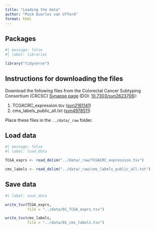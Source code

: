 ```yaml
---
title: "Loading the data"
author: "Puck Quarles van Ufford"
format: html
---
```


## Packages

```r
#| message: false
#| label: libraries

library("tidyverse")
```

## Instructions for downloading the files

Download the following files from the Colorectal Cancer Subtyping Consortium (CRCSC) [Synapse page](https://www.synapse.org/Synapse:syn2623706/files/) (DOI: [10.7303/syn2623706](https://doi.org/10.7303/syn2623706)):

1.  TCGACRC_expression.tsv ([syn2161141](https://www.synapse.org/Synapse:syn2161141))
2.  cms_labels_public_all.txt ([syn4978511](https://www.synapse.org/Synapse:syn4978511))

Place these files in the `../data/_raw` folder.

## Load data

```r
#| message: false
#| label: load_data

TCGA_exprs <- read_delim("../data/_raw/TCGACRC_expression.tsv")

cms_labels <- read_delim("../data/_raw/cms_labels_public_all.txt")
```

## Save data

```r
#| label: save_data

write_tsv(TCGA_exprs,
          file = "../data/01_TCGA_exprs.tsv")

write_tsv(cms_labels,
          file = "../data/01_cms_labels.tsv")
```
